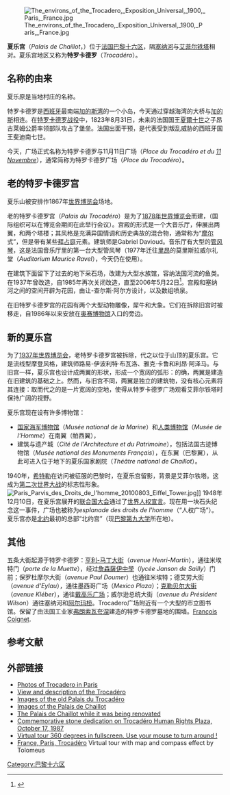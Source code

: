 [[File:The_environs_of_the_Trocadero,_Exposition_Universal,_1900,_Paris,_France.jpg|thumb]]

'''夏乐宫'''（''Palais de Chaillot''，{{IPA-fr|pa.lɛ də ʃa.jo}}）位于[[法国|法国]][[巴黎|巴黎]][[巴黎十六区|十六区]]，隔[[塞纳河|塞纳河]]与[[艾菲尔铁塔|艾菲尔铁塔]]相对。夏乐宫地区又称为'''特罗卡德罗'''（''Trocadéro''）。

==名称的由来==
夏乐原是当地村庄的名称。

特罗卡德罗是[[西班牙|西班牙]]最南端[[加的斯湾|加的斯湾]]的一个小岛，今天通过穿越海湾的大桥与[[加的斯|加的斯]]相连。在[[特罗卡德罗战役|特罗卡德罗战役]]中，1823年8月31日，未来的法国国王[[查理十世_(法蘭西)|夏爾十世]]之子昂古莱姆公爵率领部队攻占了堡垒。法国出面干预，是代表受到叛乱威胁的西班牙国王斐迪南七世。

今天，广场正式名称为特罗卡德罗与11月11日广场（''Place du Trocadéro et du [[康边停战协定|11 Novembre]]''），通常简称为特罗卡德罗广场（''Place du Trocadéro''）。

==老的特罗卡德罗宫==
夏乐山被安排作1867年[[世界博览会|世界博览会]]场地。 

老的特罗卡德罗宫（''Palais du Trocadéro''）是为了[[1878年世界博览会|1878年世界博览会]]而建，（国际组织可以在博览会期间在此举行会议）。宫殿的形式是一个大音乐厅，伸展出两翼，和两个塔楼；其风格是充满异国情调和历史典故的混合物，通常称为“[[摩尔|摩尔]]式”，但是带有某些[[拜占庭建筑|拜占庭]]元素。建筑师是Gabriel Davioud。音乐厅有大型的[[管风琴|管风琴]]，这是法国音乐厅里的第一台大型管风琴（1977年迁往[[里昂|里昂]]的莫里斯拉威尔礼堂（''Auditorium Maurice Ravel''），今天仍在使用）。

在建筑下面留下了过去的地下采石场，改建为大型水族馆，容纳法国河流的鱼类。在1937年曾改造，自1985年再次关闭改造，直至2006年5月22日<ref>{{cite web |url=http://www.paris.fr/portail/Parcs/Portal.lut?page_id=6685&document_type_id=5&document_id=19940&portlet_id=15223 |title=存档副本 |accessdate=2008-07-27 |archive-date=2008-06-09 |archive-url=https://web.archive.org/web/20080609200319/http://www.paris.fr/portail/Parcs/Portal.lut?page_id=6685&document_type_id=5&document_id=19940&portlet_id=15223 |dead-url=no }}</ref>。宫殿和塞纳河之间的空间开辟为花园，由让-查尔斯·阿尔方设计，以及数组喷泉。

在旧特罗卡德罗宫的花园有两个大型动物雕像，犀牛和大象。它们在拆除旧宫时被移走，自1986年以来安放在[[奥赛博物馆|奥赛博物馆]]入口的旁边。

==新的夏乐宫==
为了[[1937年世界博览会|1937年世界博览会]]，老特罗卡德罗宫被拆除，代之以位于山顶的夏乐宫。它是流线型摩登风格，建筑师路易-伊波利特·布瓦洛、雅克·卡鲁和利昂·阿泽马。与旧宫一样，夏乐宫也设计成两翼的形状，形成一个宽阔的弧形：的确，两翼是建造在旧建筑的基础之上。然而，与旧宫不同，两翼是独立的建筑物，没有核心元素将其连接：取而代之的是一片宽阔的空地，使得从特罗卡德罗广场观看艾菲尔铁塔时保持广阔的视野。

夏乐宫现在设有许多博物馆：
*[[国家海军博物馆|国家海军博物馆]]（''Musée national de la Marine''）和[[人类博物馆|人类博物馆]]（''Musée de l'Homme''）在南翼（帕西翼），
*建筑与遗产城（''Cité de l'Architecture et du Patrimoine''），包括法国古迹博物馆（''Musée national des Monuments Français''），在东翼（巴黎翼），从此可进入位于地下的夏乐国家剧院（''Théâtre national de Chaillot''）。 
1940年，[[希特勒|希特勒]]在访问被征服的巴黎时，在夏乐宫留影，背景是艾菲尔铁塔。这成为[[第二次世界大战|第二次世界大战]]的标志性形象。 
[[File:Paris_Parvis_des_Droits_de_l'homme_20100803_Eiffel_Tower.jpg|thumb]]]]
1948年12月10日，在夏乐宫展开的[[联合国大会|联合国大会]]通过了[[世界人权宣言|世界人权宣言]]。现在用一块石头纪念这一事件，广场也被称为''esplanade des droits de l'homme''（“人权广场”）。夏乐宫亦是[[北约|北约]]最初的总部“北约宫”（现[[巴黎第九大学|巴黎第九大学]]所在地）。

==其他== 
五条大街起源于特罗卡德罗：[[亨利-马丁大街|亨利-马丁大街]]（''avenue Henri-Martin''），通往米埃特门（''porte de la Muette''），经过[[詹森薩伊中學|詹森薩伊中學]]（''lycée Janson de Sailly''）门前；保罗杜摩尔大街（''avenue Paul Doumer''）也通往米埃特；德艾劳大街（''avenue d'Eylau''），通往墨西哥广场（''Mexico Plaza''）；[[克勒贝尔大街|克勒贝尔大街]]（''avenue Kléber''），通往[[戴高乐广场|戴高乐广场]]；威尔逊总统大街（''avenue du Président Wilson''）通往塞纳河和[[阿尔玛桥|阿尔玛桥]]。Trocadero广场附近有一个大型的市立图书馆。保留了由法国工业家[[弗朗索瓦夸涅|弗朗索瓦夸涅]]建造的特罗卡德罗墓地的围墙。[[François_Coignet|François Coignet]].

== 参考文献 ==
{{reflist}}

==外部链接==
{{commonscat|Trocadéro}}
*[https://web.archive.org/web/20100806200145/http://www.paris-photos.org/trocadero.php Photos of Trocadero in Paris] 
* [https://web.archive.org/web/20110605052610/http://www.insecula.com/musee/M0055.html View and description of the Trocadéro]
* [http://paris1900.lartnouveau.com/cartes_postales_anciennes/le_trocadero.htm Images of the old Palais du Trocadéro] {{Wayback|url=http://paris1900.lartnouveau.com/cartes_postales_anciennes/le_trocadero.htm |date=20100726104554 }}
* [http://paris1900.lartnouveau.com/paris16/le_palais_de_chaillot.htm Images of the Palais de Chaillot] {{Wayback|url=http://paris1900.lartnouveau.com/paris16/le_palais_de_chaillot.htm |date=20100515165742 }}
* [http://www.forbidden-places.net/urban-exploration-le-palais-de-chaillot The Palais de Chaillot while it was being renovated] {{Wayback|url=http://www.forbidden-places.net/urban-exploration-le-palais-de-chaillot |date=20110620045755 }}
* [http://www.oct17.org/archives/en/dalleuk.htm Commemorative stone dedication on Trocadéro Human Rights Plaza, October 17, 1987] {{Wayback|url=http://www.oct17.org/archives/en/dalleuk.htm |date=20110510023453 }}
* [http://www.visitonweb.com/wikipedia/paris/flash/vue24-eiffel-tour-trocadero-paris-uk.html Virtual tour 360 degrees in fullscreen. Use your mouse to turn around !] {{Wayback|url=http://www.visitonweb.com/wikipedia/paris/flash/vue24-eiffel-tour-trocadero-paris-uk.html |date=20110717224113 }}
* [http://www.arounder.eu/parigi/trocadero.html France, Paris, Trocadéro] {{Wayback|url=http://www.arounder.eu/parigi/trocadero.html |date=20110505174437 }} Virtual tour with map and compass effect by Tolomeus

{{coord|48|51|46|N|2|17|14|E|region:FR_type:landmark_source:dewiki|display=title}}
{{巴黎名胜}}

{{Authority control}}
[[Category:巴黎十六区|Category:巴黎十六区]]